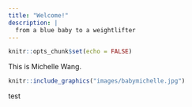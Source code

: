 ```yaml
---
title: "Welcome!"
description: |
  from a blue baby to a weightlifter
---
```


```r
knitr::opts_chunk$set(echo = FALSE)
```

This is Michelle Wang.

```r
knitr::include_graphics("images/babymichelle.jpg")
```


test